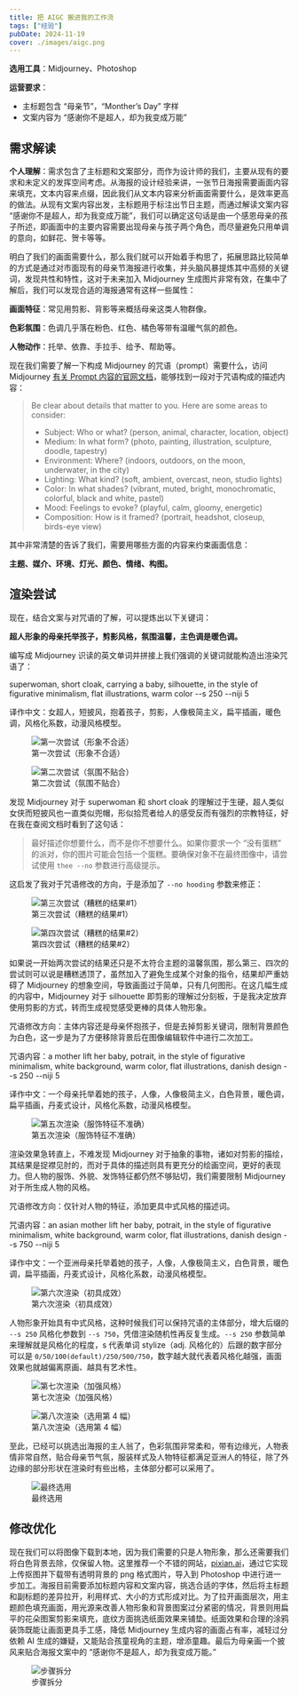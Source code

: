 ```yaml
---
title: 把 AIGC 搬进我的工作流
tags: ["经验"]
pubDate: 2024-11-19
cover: ./images/aigc.png
---
```



**选用工具**：Midjourney、Photoshop

**运营要求**：

- 主标题包含 “母亲节”，“Monther’s Day” 字样
- 文案内容为 “感谢你不是超人，却为我变成万能”

## 需求解读

**个人理解**：需求包含了主标题和文案部分，而作为设计师的我们，主要从现有的要求和未定义的发挥空间考虑。从海报的设计经验来讲，一张节日海报需要画面内容来填充，文本内容来点缀，因此我们从文本内容来分析画面需要什么，是效率更高的做法。从现有文案内容出发，主标题用于标注出节日主题，而通过解读文案内容 “感谢你不是超人，却为我变成万能”，我们可以确定这句话是由一个感恩母亲的孩子所述，即画面中的主要内容需要出现母亲与孩子两个角色，而尽量避免只用单调的意向，如鲜花、贺卡等等。

明白了我们的画面需要什么，那么我们就可以开始着手构思了，拓展思路比较简单的方式是通过对市面现有的母亲节海报进行收集，并头脑风暴提炼其中高频的关键词，发现共性和特性，这对于未来加入 Midjourney 生成图片非常有效，在集中了解后，我们可以发现合适的海报通常有这样一些属性：

**画面特征**：常见用剪影、背影等来概括母亲这类人物群像。

**色彩氛围**：色调几乎落在粉色、红色、橘色等带有温暖气氛的颜色。

**人物动作**：托举、依靠、手拉手、给予、帮助等。

现在我们需要了解一下构成 Midjourney 的咒语（prompt）需要什么，访问 Midjourney [有关 Prompt 内容的官网文档](https://docs.midjourney.com/docs/prompts)，能够找到一段对于咒语构成的描述内容：

> Be clear about details that matter to you. Here are some areas to consider:
> - Subject: Who or what? (person, animal, character, location, object)
> - Medium: In what form? (photo, painting, illustration, sculpture, doodle, tapestry)
> - Environment: Where? (indoors, outdoors, on the moon, underwater, in the city)
> - Lighting: What kind? (soft, ambient, overcast, neon, studio lights)
> - Color: In what shades? (vibrant, muted, bright, monochromatic, colorful, black and white, pastel)
> - Mood: Feelings to evoke? (playful, calm, gloomy, energetic)
> - Composition: How is it framed? (portrait, headshot, closeup, birds-eye view)

其中非常清楚的告诉了我们，需要用哪些方面的内容来约束画面信息：

**主题、媒介、环境、灯光、颜色、情绪、构图。**

## 渲染尝试

现在，结合文案与对咒语的了解，可以提炼出以下关键词：

**超人形象的母亲托举孩子，剪影风格，氛围温馨，主色调是暖色调。**

编写成 Midjourney 识读的英文单词并拼接上我们强调的关键词就能构造出渲染咒语了：

superwoman, short cloak, carrying a baby, silhouette, in the style of figurative minimalism, flat illustrations, warm color --s 250 --niji 5

译作中文：女超人，短披风，抱着孩子，剪影，人像极简主义，扁平插画，暖色调，风格化系数，动漫风格模型。

<figure>
    <Image src={aigc1} alt="第一次尝试（形象不合适）"/>
    <figcaption>第一次尝试（形象不合适）</figcaption>
</figure>

<figure>
    <Image src={aigc2} inferSize alt="第二次尝试（氛围不贴合）"/>
    <figcaption>第二次尝试（氛围不贴合）</figcaption>
</figure>

发现 Midjourney 对于 superwoman 和 short cloak 的理解过于生硬，超人类似女侠而短披风也一直类似兜帽，形似拾荒者给人的感受反而有强烈的宗教特征，好在我在查阅文档时看到了这句话：

> 最好描述你想要什么，而不是你不想要什么。如果你要求一个 “没有蛋糕” 的派对，你的图片可能会包括一个蛋糕。要确保对象不在最终图像中，请尝试使用 `thee --no` 参数进行高级提示。

这启发了我对于咒语修改的方向，于是添加了 `--no hooding` 参数来修正：

<figure>
    <Image src={aigc3} inferSize alt="第三次尝试（糟糕的结果#1）"/>
    <figcaption>第三次尝试（糟糕的结果#1）</figcaption>
</figure>

<figure>
    <Image src={aigc4} inferSize alt="第四次尝试（糟糕的结果#2）"/>
    <figcaption>第四次尝试（糟糕的结果#2）</figcaption>
</figure>

如果说一开始两次尝试的结果还只是不太符合主题的温馨氛围，那么第三、四次的尝试则可以说是糟糕透顶了，虽然加入了避免生成某个对象的指令，结果却严重妨碍了 Midjourney 的想象空间，导致画面过于简单，只有几何图形。在这几幅生成的内容中，Midjourney 对于 silhouette 即剪影的理解过分刻板，于是我决定放弃使用剪影的方式，转而生成视觉感受更棒的具体人物形象。

咒语修改方向：主体内容还是母亲怀抱孩子，但是去掉剪影关键词，限制背景颜色为白色，这一步是为了方便移除背景后在图像编辑软件中进行二次加工。

咒语内容：a mother lift her baby, potrait, in the style of figurative minimalism, white background, warm color, flat illustrations, danish design --s 250 --niji 5

译作中文：一个母亲托举着她的孩子，人像，人像极简主义，白色背景，暖色调，扁平插画，丹麦式设计，风格化系数，动漫风格模型。

<figure>
    <Image src={aigc5} inferSize alt="第五次渲染（服饰特征不准确）"/>
    <figcaption>第五次渲染（服饰特征不准确）</figcaption>
</figure>

渲染效果急转直上，不难发现 Midjourney 对于抽象的事物，诸如对剪影的描绘，其结果是捉襟见肘的，而对于具体的描述则具有更充分的绘画空间，更好的表现力。但人物的服饰、外貌、发饰特征都仍然不够贴切，我们需要限制 Midjourney 对于所生成人物的风格。

咒语修改方向：仅针对人物的特征，添加更具中式风格的描述词。

咒语内容：an asian mother lift her baby, potrait, in the style of figurative minimalism, white background, warm color, flat illustrations, danish design --s 750 --niji 5

译作中文：一个亚洲母亲托举着她的孩子，人像，人像极简主义，白色背景，暖色调，扁平插画，丹麦式设计，风格化系数，动漫风格模型。

<figure>
    <Image src={aigc6} inferSize alt="第六次渲染（初具成效）"/>
    <figcaption>第六次渲染（初具成效）</figcaption>
</figure>

人物形象开始具有中式风格，这种时候我们可以保持咒语的主体部分，增大后缀的 `--s 250` 风格化参数到 `--s 750`，凭借渲染随机性再反复生成。`--s 250` 参数简单来理解就是风格化的程度，s 代表单词 stylize（adj. 风格化的）后跟的数字部分可以是 `0/50/100(default)/250/500/750`，数字越大就代表着风格化越强，画面效果也就越偏离原画、越具有艺术性。

<figure>
    <Image src={aigc7} inferSize alt="第七次渲染（加强风格）"/>
    <figcaption>第七次渲染（加强风格）</figcaption>
</figure>

<figure>
    <Image src={aigc8} inferSize alt="第八次渲染（选用第 4 幅）"/>
    <figcaption>第八次渲染（选用第 4 幅）</figcaption>
</figure>

至此，已经可以挑选出海报的主人翁了，色彩氛围非常柔和，带有边缘光，人物表情非常自然，贴合母亲节气氛，服装样式及人物特征都满足亚洲人的特征，除了外边缘的部分形状在渲染时有些出格，主体部分都可以采用了。

<figure>
    <Image src={aigc9} inferSize alt="最终选用"/>
    <figcaption>最终选用</figcaption>
</figure>

## 修改优化

现在我们可以将图像下载到本地，因为我们需要的只是人物形象，那么还需要我们将白色背景去除，仅保留人物。这里推荐一个不错的网站，[pixian.ai](pixian.ai)，通过它实现上传抠图并下载带有透明背景的 png 格式图片，导入到 Photoshop 中进行进一步加工。海报目前需要添加标题内容和文案内容，挑选合适的字体，然后将主标题和副标题的差异拉开，利用样式、大小的方式形成对比。为了拉开画面层次，用主题颜色填充画面，用光源来改善人物形象和背景图案过分紧密的情况，背景则用扁平的花朵图案剪影来填充，底纹方面挑选纸面效果来铺垫。纸面效果和合理的涂鸦装饰既能让画面更具手工感，降低 Midjourney 生成内容的画面占有率，减轻过分依赖 AI 生成的嫌疑，又能贴合孩童视角的主题，增添童趣。最后为母亲画一个披风来贴合海报文案中的 “感谢你不是超人，却为我变成万能。”

<figure>
    <Image src={aigc10} inferSize alt="步骤拆分"/>
    <figcaption>步骤拆分</figcaption>
</figure>